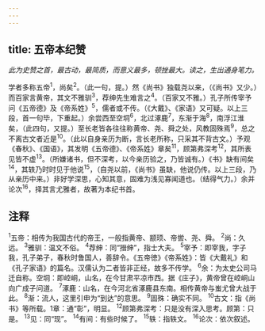 ```yaml
---
---
---
```

title: 五帝本纪赞
---



*此为史赞之首，最古动，最简质，而意义最多，顿挫最大。读之，生出通身笔力。*

学者多称五帝<sup>1</sup>，尚矣<sup>2</sup>。（此一句，提。）然《尚书》独载尧以来，（《尚书》又少。）而百家言黄帝，其文不雅驯<sup>3</sup>，荐绅先生难言之<sup>4</sup>。（百家又不雅。）孔子所传宰予问《五帝德》及《帝系姓》<sup>5</sup>，儒者或不传。（《大戴》、《家语》又可疑。以上三段，首一句毕，下重起。）余尝西至空垌<sup>6</sup>，北过涿鹿<sup>7</sup>，东渐于海<sup>8</sup>，南浮江淮矣，（此四句，又提。）至长老皆各往往称黄帝、尧、舜之处，风教固殊焉<sup>9</sup>，总之不离古文者近是<sup>10</sup>。（此以自身亲历为断，言长老所称，只采其不背古文。）予观《春秋》、《国语》，其发明《五帝德》、《帝系姓》章矣<sup>11</sup>，顾第弗深考<sup>12</sup>，其所表见皆不虚<sup>13</sup>。（所嫌诸书，但不深考，以今亲历验之，乃皆诚有。）《书》缺有间矣<sup>14</sup>，其轶乃时时见于他说<sup>15</sup>，（自尧以前，《尚书》虽缺，他说仍传。以上三段，乃从亲历中来。）非好学深思，心知其意，固难为浅见寡闻道也。（结得气力。）余并论次<sup>16</sup>，择其言尤雅者，故著为本纪书首。

## 注释

<sup>1</sup>五帝：相传为我国古代的帝王，一般指黄帝、颛顼、帝喾、尧、舜。
<sup>2</sup>尚：久远。
<sup>3</sup>雅驯：温文不俗。
<sup>4</sup>荐绅：同“搢绅”，指士大夫。
<sup>5</sup>宰予：即宰我，字子我，孔子弟子，春秋时鲁国人，善辞令。《五帝徳》《帝系姓》：皆《大戴礼》和《孔子家语》的篇名。汉儒认为二者皆非正经，故多不传学。
<sup>6</sup>余：为太史公司马迁自称。空垌：即崆峒，山名，在今甘肃平凉市西。据《庄子》，黄帝曾在崆峒山向广成子问道。
<sup>7</sup>涿鹿：山名，在今河北省涿鹿县东南。相传黄帝与蚩尤曾大战于此。
<sup>8</sup>渐：流人，这里引申为“到达”的意思。
<sup>9</sup>固殊：确实不同。
<sup>10</sup>古文：指《尚书》等所载。1章：通“彰”，明显。
<sup>12</sup>顾第弗深考：只是没有深入思考。顾第：只是。
<sup>13</sup>见：同“现”。
<sup>14</sup>有间：有些时候了。
<sup>15</sup>轶：指轶文。
<sup>16</sup>论次：依次叙述。